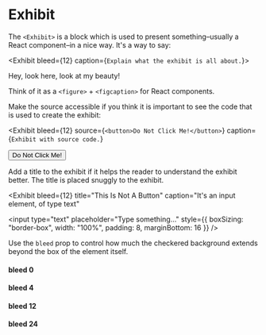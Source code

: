 
# Exhibit

The `<Exhibit>` is a block which is used to present something–usually a React component–in a nice way. It's a way to say:

<Exhibit bleed={12} caption={`Explain what the exhibit is all about.`}>
  <div style={{ height: 40, padding: "0 16px", background: "teal", color: "white", display: "flex", alignItems: "center" }}>
    Hey, look here, look at my beauty!
  </div>
</Exhibit>

Think of it as a `<figure>` + `<figcaption>` for React components.

Make the source accessible if you think it is important to see the code that is used to create the exhibit:

<Exhibit
  bleed={12}
  source={`<button>Do Not Click Me!</button>`}
  caption={`Exhibit with source code.`}
>
  <button>Do Not Click Me!</button>
</Exhibit>

Add a title to the exhibit if it helps the reader to understand the exhibit better. The title is placed snuggly to the exhibit.

<Exhibit
  bleed={12}
  title="This Is Not A Button"
  caption="It's an input element, of type text"
>
  <input type="text" placeholder="Type something…" style={{ boxSizing: "border-box", width: "100%", padding: 8, marginBottom: 16 }} />
</Exhibit>

Use the `bleed` prop to control how much the checkered background extends beyond the box of the element itself.

#### bleed 0

<Exhibit>
  <div style={{ height: 40, padding: "0 16px", background: "teal", color: "white", display: "flex", alignItems: "center" }}>
  </div>
</Exhibit>

#### bleed 4

<Exhibit bleed={4}>
  <div style={{ height: 40, padding: "0 16px", background: "teal", color: "white", display: "flex", alignItems: "center" }}>
  </div>
</Exhibit>

#### bleed 12

<Exhibit bleed={12}>
  <div style={{ height: 40, padding: "0 16px", background: "teal", color: "white", display: "flex", alignItems: "center" }}>
  </div>
</Exhibit>

#### bleed 24

<Exhibit bleed={24}>
  <div style={{ height: 40, padding: "0 16px", background: "teal", color: "white", display: "flex", alignItems: "center" }}>
  </div>
</Exhibit>
